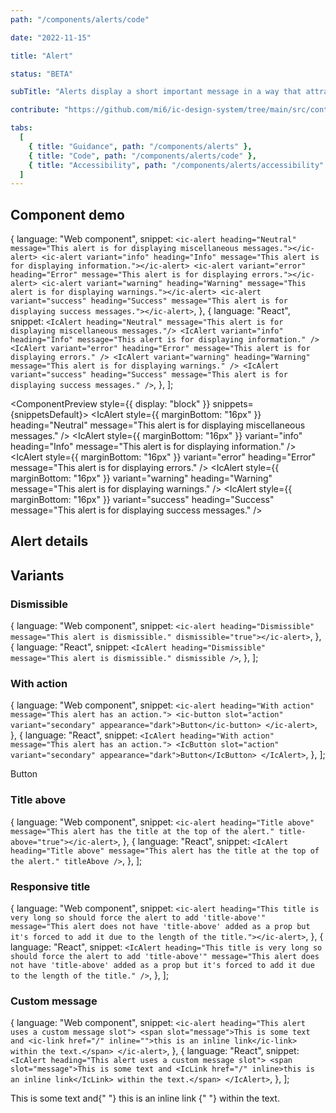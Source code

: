 ```yaml
---
path: "/components/alerts/code"

date: "2022-11-15"

title: "Alert"

status: "BETA"

subTitle: "Alerts display a short important message in a way that attracts attention without interrupting the current task."

contribute: "https://github.com/mi6/ic-design-system/tree/main/src/content/structured/components/alerts"

tabs:
  [
    { title: "Guidance", path: "/components/alerts" },
    { title: "Code", path: "/components/alerts/code" },
    { title: "Accessibility", path: "/components/alerts/accessibility" },
  ]
---
```


## Component demo


  {
    language: "Web component",
    snippet: `<ic-alert heading="Neutral" message="This alert is for displaying miscellaneous messages."></ic-alert>
<ic-alert variant="info" heading="Info" message="This alert is for displaying information."></ic-alert>
<ic-alert variant="error" heading="Error" message="This alert is for displaying errors."></ic-alert>
<ic-alert variant="warning" heading="Warning" message="This alert is for displaying warnings."></ic-alert>
<ic-alert variant="success" heading="Success" message="This alert is for displaying success messages."></ic-alert>`,
  },
  {
    language: "React",
    snippet: `<IcAlert heading="Neutral" message="This alert is for displaying miscellaneous messages."/>
<IcAlert variant="info" heading="Info" message="This alert is for displaying information." />
<IcAlert variant="error" heading="Error" message="This alert is for displaying errors." />
<IcAlert variant="warning" heading="Warning" message="This alert is for displaying warnings." />
<IcAlert variant="success" heading="Success" message="This alert is for displaying success messages." />`,
  },
];

<ComponentPreview style={{ display: "block" }} snippets={snippetsDefault}>
  <IcAlert
    style={{ marginBottom: "16px" }}
    heading="Neutral"
    message="This alert is for displaying miscellaneous messages."
  />
  <IcAlert
    style={{ marginBottom: "16px" }}
    variant="info"
    heading="Info"
    message="This alert is for displaying information."
  />
  <IcAlert
    style={{ marginBottom: "16px" }}
    variant="error"
    heading="Error"
    message="This alert is for displaying errors."
  />
  <IcAlert
    style={{ marginBottom: "16px" }}
    variant="warning"
    heading="Warning"
    message="This alert is for displaying warnings."
  />
  <IcAlert
    style={{ marginBottom: "16px" }}
    variant="success"
    heading="Success"
    message="This alert is for displaying success messages."
  />
</ComponentPreview>

## Alert details

<ComponentDetails component="ic-alert" />

## Variants

### Dismissible

  {
    language: "Web component",
    snippet: `<ic-alert heading="Dismissible" message="This alert is dismissible." dismissible="true"></ic-alert>`,
  },
  {
    language: "React",
    snippet: `<IcAlert heading="Dismissible" message="This alert is dismissible." dismissible />`,
  },
];

<ComponentPreview snippets={snippetsDismissible}>
  <IcAlert
    heading="Dismissible"
    message="This alert is dismissible."
    dismissible
  />
</ComponentPreview>

### With action

  {
    language: "Web component",
    snippet: `<ic-alert heading="With action" message="This alert has an action.">
      <ic-button slot="action" variant="secondary" appearance="dark">Button</ic-button>
</ic-alert>`,
  },
  {
    language: "React",
    snippet: `<IcAlert heading="With action" message="This alert has an action.">
    <IcButton slot="action" variant="secondary" appearance="dark">Button</IcButton>
</IcAlert>`,
  },
];

<ComponentPreview snippets={snippetsWithAction}>
  <IcAlert heading="With action" message="This alert has an action.">
    <IcButton slot="action" variant="secondary" appearance="dark">
      Button
    </IcButton>
  </IcAlert>
</ComponentPreview>

### Title above

  {
    language: "Web component",
    snippet: `<ic-alert heading="Title above" message="This alert has the title at the top of the alert." title-above="true"></ic-alert>`,
  },
  {
    language: "React",
    snippet: `<IcAlert heading="Title above" message="This alert has the title at the top of the alert." titleAbove />`,
  },
];

<ComponentPreview snippets={snippetsTitleAbove}>
  <IcAlert
    heading="Title above"
    message="This alert has the title at the top of the alert."
    titleAbove
  />
</ComponentPreview>

### Responsive title

  {
    language: "Web component",
    snippet: `<ic-alert heading="This title is very long so should force the alert to add 'title-above'" message="This alert does not have 'title-above' added as a prop but it's forced to add it due to the length of the title."></ic-alert>`,
  },
  {
    language: "React",
    snippet: `<IcAlert heading="This title is very long so should force the alert to add 'title-above'" message="This alert does not have 'title-above' added as a prop but it's forced to add it due to the length of the title." />`,
  },
];

<ComponentPreview snippets={snippetsResponsiveTitle}>
  <IcAlert
    heading="This title is very long so should force the alert to add 'title-above'"
    message="This alert does not have 'title-above' added as a prop but it's forced to add it due to the length of the title."
  />
</ComponentPreview>

### Custom message

  {
    language: "Web component",
    snippet: `<ic-alert heading="This alert uses a custom message slot">
  <span slot="message">This is some text and <ic-link href="/" inline="">this is an inline link</ic-link> within the text.</span>
</ic-alert>`,
  },
  {
    language: "React",
    snippet: `<IcAlert heading="This alert uses a custom message slot">
  <span slot="message">This is some text and <IcLink href="/" inline>this is an inline link</IcLink> within the text.</span>
</IcAlert>`,
  },
];

<ComponentPreview snippets={snippetsCustomMessage}>
  <IcAlert heading="This alert uses a custom message slot">
    <span
      slot="message"
      style={{
        font: "var(--ic-font-body)",
        letterSpacing: "var(--ic-font-letter-spacing-0pt005)",
      }}
    >
      This is some text and{" "}
      <IcLink href="/" inline="">
        this is an inline link
      </IcLink>{" "}
      within the text.
    </span>
  </IcAlert>
</ComponentPreview>
